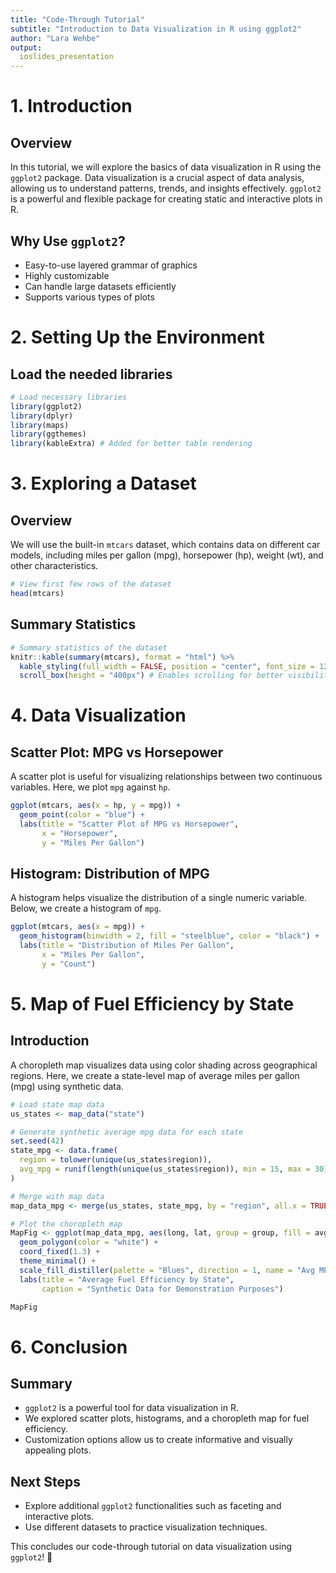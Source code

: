 ---
title: "Code-Through Tutorial"
subtitle: "Introduction to Data Visualization in R using ggplot2"
author: "Lara Wehbe"
output:
  ioslides_presentation
---

# 1. Introduction

## Overview

In this tutorial, we will explore the basics of data visualization in R using the `ggplot2` package. Data visualization is a crucial aspect of data analysis, allowing us to understand patterns, trends, and insights effectively. `ggplot2` is a powerful and flexible package for creating static and interactive plots in R.

## Why Use `ggplot2`?

- Easy-to-use layered grammar of graphics
- Highly customizable
- Can handle large datasets efficiently
- Supports various types of plots

# 2. Setting Up the Environment

## Load the needed libraries

```{r, message=FALSE, warning=FALSE}
# Load necessary libraries
library(ggplot2)
library(dplyr)
library(maps)
library(ggthemes)
library(kableExtra) # Added for better table rendering
```

# 3. Exploring a Dataset

## Overview

We will use the built-in `mtcars` dataset, which contains data on different car models, including miles per gallon (mpg), horsepower (hp), weight (wt), and other characteristics.

```{r}
# View first few rows of the dataset
head(mtcars)
```

## Summary Statistics

```{r, results='asis', echo=FALSE}
# Summary statistics of the dataset
knitr::kable(summary(mtcars), format = "html") %>% 
  kable_styling(full_width = FALSE, position = "center", font_size = 12) %>%
  scroll_box(height = "400px") # Enables scrolling for better visibility
```

# 4. Data Visualization

## Scatter Plot: MPG vs Horsepower

A scatter plot is useful for visualizing relationships between two continuous variables. Here, we plot `mpg` against `hp`.

```{r, echo=FALSE}
ggplot(mtcars, aes(x = hp, y = mpg)) +
  geom_point(color = "blue") +
  labs(title = "Scatter Plot of MPG vs Horsepower",
       x = "Horsepower",
       y = "Miles Per Gallon")
```

## Histogram: Distribution of MPG

A histogram helps visualize the distribution of a single numeric variable. Below, we create a histogram of `mpg`.

```{r, echo=FALSE}
ggplot(mtcars, aes(x = mpg)) +
  geom_histogram(binwidth = 2, fill = "steelblue", color = "black") +
  labs(title = "Distribution of Miles Per Gallon",
       x = "Miles Per Gallon",
       y = "Count")
```

# 5. Map of Fuel Efficiency by State

## Introduction

A choropleth map visualizes data using color shading across geographical regions. Here, we create a state-level map of average miles per gallon (mpg) using synthetic data.

```{r, message=FALSE, warning=FALSE, echo=FALSE}
# Load state map data
us_states <- map_data("state")

# Generate synthetic average mpg data for each state
set.seed(42)
state_mpg <- data.frame(
  region = tolower(unique(us_states$region)),
  avg_mpg = runif(length(unique(us_states$region)), min = 15, max = 30)
)

# Merge with map data
map_data_mpg <- merge(us_states, state_mpg, by = "region", all.x = TRUE)

# Plot the choropleth map
MapFig <- ggplot(map_data_mpg, aes(long, lat, group = group, fill = avg_mpg)) + 
  geom_polygon(color = "white") +
  coord_fixed(1.3) +
  theme_minimal() +
  scale_fill_distiller(palette = "Blues", direction = 1, name = "Avg MPG") +
  labs(title = "Average Fuel Efficiency by State",
       caption = "Synthetic Data for Demonstration Purposes")

MapFig
```

# 6. Conclusion

## Summary

- `ggplot2` is a powerful tool for data visualization in R.
- We explored scatter plots, histograms, and a choropleth map for fuel efficiency.
- Customization options allow us to create informative and visually appealing plots.

## Next Steps

- Explore additional `ggplot2` functionalities such as faceting and interactive plots.
- Use different datasets to practice visualization techniques.

This concludes our code-through tutorial on data visualization using `ggplot2`! 🎉
